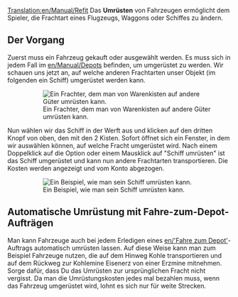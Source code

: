 [[Translation:en/Manual/Refit]]
{{de/Manual/Tutorial/Tutorial}}
Das '''Umrüsten''' von Fahrzeugen ermöglicht dem Spieler, die Frachtart eines Flugzeugs, Waggons oder Schiffes zu ändern.

== Der Vorgang ==

Zuerst muss ein Fahrzeug gekauft oder ausgewählt werden. Es muss sich in jedem Fall im [[en/Manual/Depots]] befinden, um umgerüstet zu werden. Wir schauen uns jetzt an, auf welche anderen Frachtarten unser Objekt (im folgenden ein Schiff) umgerüstet werden kann.

:[[File:de/Manual/Refitable ship.png|none|frame|Ein Frachter, dem man von Warenkisten auf andere Güter umrüsten kann.]]

Nun wählen wir das Schiff in der Werft aus und klicken auf den dritten Knopf von oben, den mit den 2 Kisten. Sofort öffnet sich ein Fenster, in dem wir auswählen können, auf welche Fracht umgerüstet wird. Nach einem Doppelklick auf die Option oder einem Mausklick auf "Schiff umrüsten" ist das Schiff umgerüstet und kann nun andere Frachtarten transportieren. Die Kosten werden angezeigt und vom Konto abgezogen.

:[[File:de/Manual/Refit ship.png|none|frame|Ein Beispiel, wie man sein Schiff umrüsten kann.]]

== Automatische Umrüstung mit Fahre-zum-Depot-Aufträgen ==

Man kann Fahrzeuge auch bei jedem Erledigen eines [[en/'Fahre zum Depot']]-Auftrags automatisch umrüsten lassen. Auf diese Weise kann man zum Beispiel Fahrzeuge nutzen, die auf dem Hinweg Kohle transportieren und auf dem Rückweg zur Kohlemine Eisenerz von einer Erzmine mitnehmen. Sorge dafür, dass Du das Umrüsten zur ursprünglichen Fracht nicht vergisst. Da man die Umrüstungskosten jedes mal bezahlen muss, wenn das Fahrzeug umgerüstet wird, lohnt es sich nur für weite Strecken.